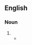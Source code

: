{{also|Applauses}}
==English==

===Noun===
{{head|en|noun form}}

# {{plural of|en|applause}}
#* {{RQ:Twain Tramp Abroad|chapter=XLVI|passage=A few days before, the adulations and '''applauses''' of a nation were sounding in her ears, and now she was come to this!}}